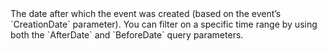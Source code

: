   

  
<ParamField body="AfterDate" type="timestamp" >     
The date after which the event was created (based on the event’s `CreationDate` parameter). You can filter on a specific time range by using both the `AfterDate` and `BeforeDate` query parameters.   

<Expandable title="properties">  

</Expandable> 
</ParamField>